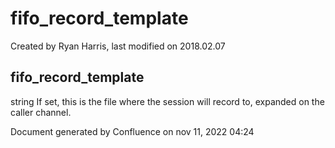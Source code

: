 
# fifo_record_template 

 Created by  Ryan Harris, last modified on 2018.02.07

## fifo_record_template

string If set, this is the file where the session will record to, expanded on the caller channel.

Document generated by Confluence on nov 11, 2022 04:24
